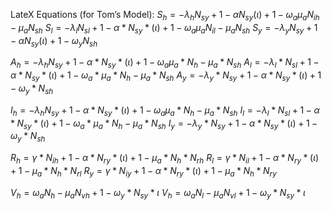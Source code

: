 LateX Equations (for Tom's Model):
$S_h = -\lambda_h N_{sy}+1-\alpha N_{sy} (\iota)+1-\omega_a \mu_a N_{ih}-\mu_a N_{sh}$
$S_l = -\lambda_l N_{sl}+1-\alpha*N_{sy}*(\iota)+1-\omega_a \mu_a N_{il}-\mu_a N_{sh}$
$S_y = -\lambda_y N_{sy}+1-\alpha N_{sy} (\iota)+1-\omega_y N_{sh}$

$A_h = -\lambda_h N_{sy}+1-\alpha*N_{sy}*(\iota)+1-\omega_a \mu_a*N_h-\mu_a*N_{sh}$
$A_l = -\lambda_l*N_{sl}+1-\alpha*N_{sy}*(\iota)+1-\omega_a*\mu_a*N_h-\mu_a*N_{sh}$
$A_y = -\lambda_y*N_{sy}+1-\alpha*N_{sy}*(\iota)+1-\omega_y*N_{sh}$

$I_h = -\lambda_h N_{sy}+1-\alpha*N_{sy}*(\iota)+1-\omega_a \mu_a*N_h-\mu_a*N_{sh}$
$I_l = -\lambda_l*N_{sl}+1-\alpha*N_{sy}*(\iota)+1-\omega_a*\mu_a*N_h-\mu_a*N_{sh}$
$I_y = -\lambda_y*N_{sy}+1-\alpha*N_{sy}*(\iota)+1-\omega_y*N_{sh}$

$R_h = \gamma*N_{ih}+1-\alpha*N_{ry}*(\iota)+1-\mu_a*N_h*N_{rh}$
$R_l = \gamma*N_{il}+1-\alpha*N_{ry}*(\iota)+1-\mu_a*N_h*N_{rl}$
$R_y = \gamma*N_{iy}+1-\alpha*N_{ry}*(\iota)+1-\mu_a*N_h*N_{ry}$

$V_h = \omega_a N_h-\mu_a N_{vh}+1-\omega_y*N_{sy}*\iota$
$V_h = \omega_a N_l-\mu_a N_{vl}+1-\omega_y*N_{sy}*\iota$
